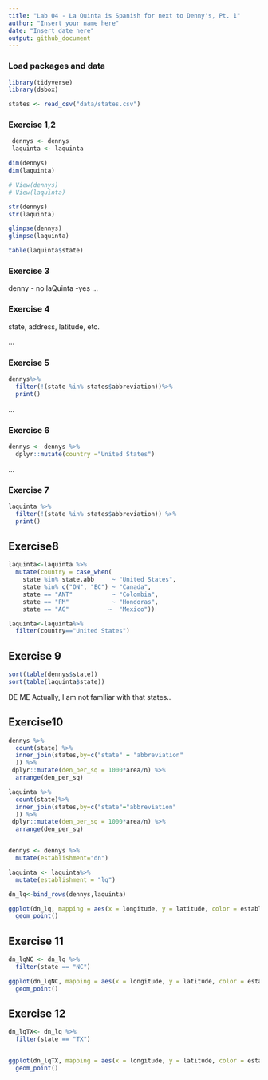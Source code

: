 ```yaml
---
title: "Lab 04 - La Quinta is Spanish for next to Denny's, Pt. 1"
author: "Insert your name here"
date: "Insert date here"
output: github_document
---
```


### Load packages and data

```r
library(tidyverse) 
library(dsbox)
```



```r
states <- read_csv("data/states.csv")
```

### Exercise 1,2
```r
 dennys <- dennys
 laquinta <- laquinta 

dim(dennys)
dim(laquinta)

# View(dennys)
# View(laquinta)

str(dennys)
str(laquinta)

glimpse(dennys)
glimpse(laquinta)

table(laquinta$state)
```

### Exercise 3

denny - no
laQuinta -yes 
...

### Exercise 4

state, address, latitude, etc. 

...

### Exercise 5

```r
dennys%>%
  filter(!(state %in% states$abbreviation))%>%
  print()


```
...

### Exercise 6
```r
dennys <- dennys %>%
  dplyr::mutate(country ="United States")


```
...

### Exercise 7

```r
laquinta %>%
  filter(!(state %in% states$abbreviation)) %>%
  print() 


```
## Exercise8

```r
laquinta<-laquinta %>%
  mutate(country = case_when(
    state %in% state.abb     ~ "United States",
    state %in% c("ON", "BC") ~ "Canada",
    state == "ANT"           ~ "Colombia",
    state == "FM"            ~ "Hondoras",
    state == "AG"           ~  "Mexico"))  

laquinta<-laquinta%>%
  filter(country=="United States")
```

## Exercise 9

```r
sort(table(dennys$state))
sort(table(laquinta$state))

```

DE
ME
Actually, I am not familiar with that states..

## Exercise10
```r
dennys %>%
  count(state) %>%
  inner_join(states,by=c("state" = "abbreviation"
  )) %>%
 dplyr::mutate(den_per_sq = 1000*area/n) %>%
  arrange(den_per_sq)

laquinta %>%
  count(state)%>%
  inner_join(states,by=c("state"="abbreviation"
  )) %>%
 dplyr::mutate(den_per_sq = 1000*area/n) %>%
  arrange(den_per_sq)


dennys <- dennys %>%
  mutate(establishment="dn")

laquinta <- laquinta%>%
  mutate(establishment = "lq")

dn_lq<-bind_rows(dennys,laquinta)

ggplot(dn_lq, mapping = aes(x = longitude, y = latitude, color = establishment)) +
  geom_point()

```

## Exercise 11 

```r

dn_lqNC <- dn_lq %>%
  filter(state == "NC")

ggplot(dn_lqNC, mapping = aes(x = longitude, y = latitude, color = establishment, alpha = 0.5)) +
  geom_point()

```

## Exercise 12 

```r

dn_lqTX<- dn_lq %>%
  filter(state == "TX")


ggplot(dn_lqTX, mapping = aes(x = longitude, y = latitude, color = establishment, alpha = .5)) +
  geom_point()
```
